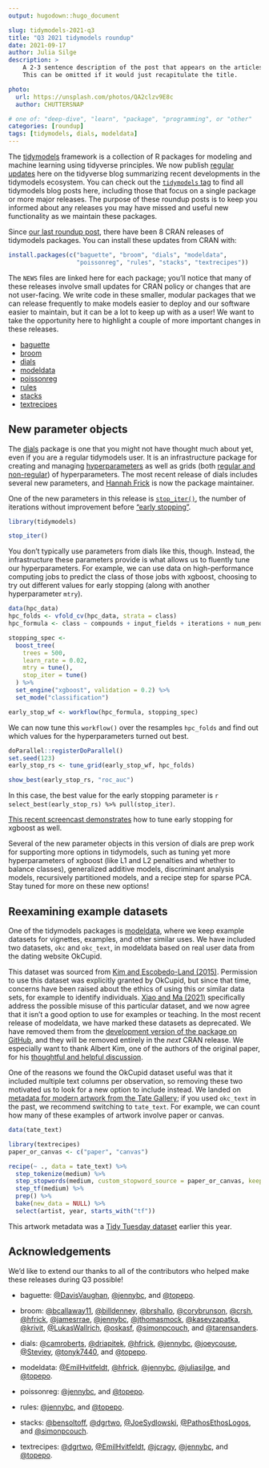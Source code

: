 ```yaml
---
output: hugodown::hugo_document

slug: tidymodels-2021-q3
title: "Q3 2021 tidymodels roundup"
date: 2021-09-17
author: Julia Silge
description: >
    A 2-3 sentence description of the post that appears on the articles page.
    This can be omitted if it would just recapitulate the title.

photo:
  url: https://unsplash.com/photos/QA2clzv9E8c
  author: CHUTTERSNAP

# one of: "deep-dive", "learn", "package", "programming", or "other"
categories: [roundup] 
tags: [tidymodels, dials, modeldata]
---
```


<!--
TODO:
* [ ] Look over / edit the post's title in the yaml
* [ ] Edit (or delete) the description; note this appears in the Twitter card
* [ ] Pick category and tags (see existing with `hugodown::tidy_show_meta()`)
* [ ] Find photo & update yaml metadata
* [ ] Create `thumbnail-sq.jpg`; height and width should be equal
* [ ] Create `thumbnail-wd.jpg`; width should be >5x height
* [ ] `hugodown::use_tidy_thumbnails()`
* [ ] Add intro sentence, e.g. the standard tagline for the package
* [ ] `usethis::use_tidy_thanks()`
-->

The [tidymodels](https://www.tidymodels.org/) framework is a collection of R packages for modeling and machine learning using tidyverse principles. We now publish [regular updates](https://www.tidyverse.org/categories/roundup/) here on the tidyverse blog summarizing recent developments in the tidymodels ecosystem. You can check out the [`tidymodels` tag](https://www.tidyverse.org/tags/tidymodels/) to find all tidymodels blog posts here, including those that focus on a single package or more major releases. The purpose of these roundup posts is to keep you informed about any releases you may have missed and useful new functionality as we maintain these packages.

Since [our last roundup post](https://www.tidyverse.org/blog/2021/07/tidymodels-july-2021/), there have been 8 CRAN releases of tidymodels packages. You can install these updates from CRAN with:

```r
install.packages(c("baguette", "broom", "dials", "modeldata", 
                   "poissonreg", "rules", "stacks", "textrecipes"))
```

The `NEWS` files are linked here for each package; you'll notice that many of these releases involve small updates for CRAN policy or changes that are not user-facing. We write code in these smaller, modular packages that we can release frequently to make models easier to deploy and our software easier to maintain, but it can be a lot to keep up with as a user! We want to take the opportunity here to highlight a couple of more important changes in these releases.

- [baguette](FIXME)
- [broom](https://broom.tidymodels.org/news/index.html#broom-0-7-9-2021-07-27)
- [dials](https://dials.tidymodels.org/news/index.html#dials-0-0-10-2021-09-10)
- [modeldata](FIXME)
- [poissonreg](https://poissonreg.tidymodels.org/news/index.html#poissonreg-0-1-1-2021-08-07)
- [rules](https://rules.tidymodels.org/news/index.html#rules-0-1-2-2021-08-07)
- [stacks](https://github.com/tidymodels/stacks/blob/main/NEWS.md#v021)
- [textrecipes](https://textrecipes.tidymodels.org/news/index.html#textrecipes-0-4-1-2021-07-11)

## New parameter objects

The [dials](https://dials.tidymodels.org/) package is one that you might not have thought much about yet, even if you are a regular tidymodels user. It is an infrastructure package for creating and managing [hyperparameters](https://www.tmwr.org/tuning.html#tuning-params-tidymodels) as well as grids (both [regular and non-regular](https://www.tmwr.org/grid-search.html#grids)) of hyperparameters. The most recent release of dials includes several new parameters, and [Hannah Frick](https://www.frick.ws/) is now the package maintainer.

One of the new parameters in this release is [`stop_iter()`](https://dials.tidymodels.org/reference/stop_iter.html), the number of iterations without improvement before ["early stopping"](https://en.wikipedia.org/wiki/Early_stopping).

```r
library(tidymodels)

stop_iter()
```

You don't typically use parameters from dials like this, though. Instead, the infrastructure these parameters provide is what allows us to fluently tune our hyperparameters. For example, we can use data on high-performance computing jobs to predict the class of those jobs with xgboost, choosing to try out different values for early stopping (along with another hyperparameter `mtry`).

```r
data(hpc_data)
hpc_folds <- vfold_cv(hpc_data, strata = class)
hpc_formula <- class ~ compounds + input_fields + iterations + num_pending + hour

stopping_spec <-
  boost_tree(
    trees = 500,
    learn_rate = 0.02,
    mtry = tune(),
    stop_iter = tune()
  ) %>%
  set_engine("xgboost", validation = 0.2) %>%
  set_mode("classification")

early_stop_wf <- workflow(hpc_formula, stopping_spec)
```

We can now tune this `workflow()` over the resamples `hpc_folds` and find out which values for the hyperparameters turned out best.

```r
doParallel::registerDoParallel()
set.seed(123)
early_stop_rs <- tune_grid(early_stop_wf, hpc_folds)

show_best(early_stop_rs, "roc_auc")
```

In this case, the best value for the early stopping parameter is `r select_best(early_stop_rs) %>% pull(stop_iter)`.

[This recent screencast demonstrates](https://youtu.be/aXAafzOFyjk) how to tune early stopping for xgboost as well.

Several of the new parameter objects in this version of dials are prep work for supporting more options in tidymodels, such as tuning yet more hyperparameters of xgboost (like L1 and L2 penalties and whether to balance classes), generalized additive models, discriminant analysis models, recursively partitioned models, and a recipe step for sparse PCA. Stay tuned for more on these new options!

## Reexamining example datasets

One of the tidymodels packages is [modeldata](https://modeldata.tidymodels.org/), where we keep example datasets for vignettes, examples, and other similar uses. We have included two datasets, `okc` and `okc_text`, in modeldata based on real user data from the dating website OkCupid.

This dataset was sourced from [Kim and Escobedo-Land (2015)](https://doi.org/10.1080/26939169.2021.1924516). Permission to use this dataset was explicitly granted by OkCupid, but since that time, concerns have been raised about the ethics of using this or similar data sets, for example to identify individuals. [Xiao and Ma (2021)](https://doi.org/10.1080/26939169.2021.1930812) specifically address the possible misuse of this particular dataset, and we now agree that it isn't a good option to use for examples or teaching. In the most recent release of modeldata, we have marked these datasets as deprecated. We have removed them from the [development version of the package on GitHub](https://github.com/tidymodels/modeldata/), and they will be removed entirely in the _next_ CRAN release. We especially want to thank Albert Kim, one of the authors of the original paper, for his [thoughtful and helpful discussion](https://github.com/tidymodels/modeldata/issues/10).

One of the reasons we found the OkCupid dataset useful was that it included multiple text columns per observation, so removing these two motivated us to look for a new option to include instead. We landed on [metadata for modern artwork from the Tate Gallery](https://modeldata.tidymodels.org/reference/tate_text.html); if you used `okc_text` in the past, we recommend switching to `tate_text`. For example, we can count how many of these examples of artwork involve paper or canvas.

```r
data(tate_text)

library(textrecipes)
paper_or_canvas <- c("paper", "canvas")

recipe(~ ., data = tate_text) %>%
  step_tokenize(medium) %>%
  step_stopwords(medium, custom_stopword_source = paper_or_canvas, keep = TRUE) %>%
  step_tf(medium) %>%
  prep() %>%
  bake(new_data = NULL) %>%
  select(artist, year, starts_with("tf"))
```

This artwork metadata was a [Tidy Tuesday dataset](https://github.com/rfordatascience/tidytuesday/blob/master/data/2021/2021-01-12/readme.md) earlier this year.

## Acknowledgements

We’d like to extend our thanks to all of the contributors who helped make these releases during Q3 possible!

- baguette: [&#x0040;DavisVaughan](https://github.com/DavisVaughan), [&#x0040;jennybc](https://github.com/jennybc), and [&#x0040;topepo](https://github.com/topepo).

- broom: [&#x0040;bcallaway11](https://github.com/bcallaway11), [&#x0040;billdenney](https://github.com/billdenney), [&#x0040;brshallo](https://github.com/brshallo), [&#x0040;corybrunson](https://github.com/corybrunson), [&#x0040;crsh](https://github.com/crsh), [&#x0040;hfrick](https://github.com/hfrick), [&#x0040;jamesrrae](https://github.com/jamesrrae), [&#x0040;jennybc](https://github.com/jennybc), [&#x0040;jthomasmock](https://github.com/jthomasmock), [&#x0040;kaseyzapatka](https://github.com/kaseyzapatka), [&#x0040;krivit](https://github.com/krivit), [&#x0040;LukasWallrich](https://github.com/LukasWallrich), [&#x0040;oskasf](https://github.com/oskasf), [&#x0040;simonpcouch](https://github.com/simonpcouch), and [&#x0040;tarensanders](https://github.com/tarensanders).

- dials: [&#x0040;camroberts](https://github.com/camroberts), [&#x0040;driapitek](https://github.com/driapitek), [&#x0040;hfrick](https://github.com/hfrick), [&#x0040;jennybc](https://github.com/jennybc), [&#x0040;joeycouse](https://github.com/joeycouse), [&#x0040;Steviey](https://github.com/Steviey), [&#x0040;tonyk7440](https://github.com/tonyk7440), and [&#x0040;topepo](https://github.com/topepo).

- modeldata: [&#x0040;EmilHvitfeldt](https://github.com/EmilHvitfeldt), [&#x0040;hfrick](https://github.com/hfrick), [&#x0040;jennybc](https://github.com/jennybc), [&#x0040;juliasilge](https://github.com/juliasilge), and [&#x0040;topepo](https://github.com/topepo).

- poissonreg: [&#x0040;jennybc](https://github.com/jennybc), and [&#x0040;topepo](https://github.com/topepo).

- rules: [&#x0040;jennybc](https://github.com/jennybc), and [&#x0040;topepo](https://github.com/topepo).

- stacks: [&#x0040;bensoltoff](https://github.com/bensoltoff), [&#x0040;dgrtwo](https://github.com/dgrtwo), [&#x0040;JoeSydlowski](https://github.com/JoeSydlowski), [&#x0040;PathosEthosLogos](https://github.com/PathosEthosLogos), and [&#x0040;simonpcouch](https://github.com/simonpcouch).

- textrecipes: [&#x0040;dgrtwo](https://github.com/dgrtwo), [&#x0040;EmilHvitfeldt](https://github.com/EmilHvitfeldt), [&#x0040;jcragy](https://github.com/jcragy), [&#x0040;jennybc](https://github.com/jennybc), and [&#x0040;topepo](https://github.com/topepo).


